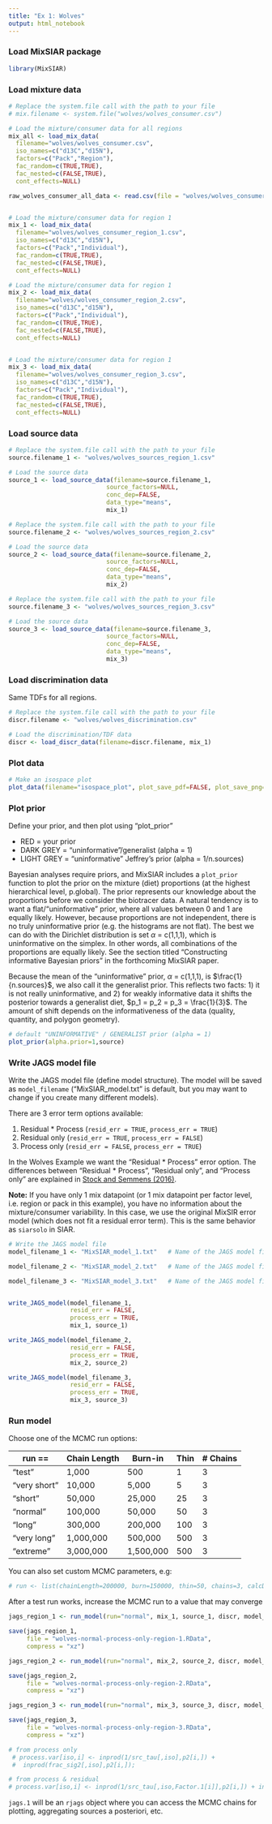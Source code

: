 ```yaml
---
title: "Ex 1: Wolves"
output: html_notebook
---
```



### Load MixSIAR package

```r
library(MixSIAR)
```

### Load mixture data

```r
# Replace the system.file call with the path to your file
# mix.filename <- system.file("wolves/wolves_consumer.csv")

# Load the mixture/consumer data for all regions
mix_all <- load_mix_data(
  filename="wolves/wolves_consumer.csv", 
  iso_names=c("d13C","d15N"), 
  factors=c("Pack","Region"), 
  fac_random=c(TRUE,TRUE), 
  fac_nested=c(FALSE,TRUE), 
  cont_effects=NULL)

raw_wolves_consumer_all_data <- read.csv(file = "wolves/wolves_consumer.csv", header = TRUE)


# Load the mixture/consumer data for region 1 
mix_1 <- load_mix_data(
  filename="wolves/wolves_consumer_region_1.csv", 
  iso_names=c("d13C","d15N"), 
  factors=c("Pack","Individual"), 
  fac_random=c(TRUE,TRUE), 
  fac_nested=c(FALSE,TRUE), 
  cont_effects=NULL)

# Load the mixture/consumer data for region 1 
mix_2 <- load_mix_data(
  filename="wolves/wolves_consumer_region_2.csv", 
  iso_names=c("d13C","d15N"), 
  factors=c("Pack","Individual"), 
  fac_random=c(TRUE,TRUE), 
  fac_nested=c(FALSE,TRUE), 
  cont_effects=NULL)


# Load the mixture/consumer data for region 1 
mix_3 <- load_mix_data(
  filename="wolves/wolves_consumer_region_3.csv", 
  iso_names=c("d13C","d15N"), 
  factors=c("Pack","Individual"), 
  fac_random=c(TRUE,TRUE), 
  fac_nested=c(FALSE,TRUE), 
  cont_effects=NULL)

```

### Load source data


```r
# Replace the system.file call with the path to your file
source.filename_1 <- "wolves/wolves_sources_region_1.csv"

# Load the source data
source_1 <- load_source_data(filename=source.filename_1,
                           source_factors=NULL, 
                           conc_dep=FALSE, 
                           data_type="means", 
                           mix_1)

# Replace the system.file call with the path to your file
source.filename_2 <- "wolves/wolves_sources_region_2.csv"

# Load the source data
source_2 <- load_source_data(filename=source.filename_2,
                           source_factors=NULL, 
                           conc_dep=FALSE, 
                           data_type="means", 
                           mix_2)

# Replace the system.file call with the path to your file
source.filename_3 <- "wolves/wolves_sources_region_3.csv"

# Load the source data
source_3 <- load_source_data(filename=source.filename_3,
                           source_factors=NULL, 
                           conc_dep=FALSE, 
                           data_type="means", 
                           mix_3)
```

### Load discrimination data

Same TDFs for all regions.

```r
# Replace the system.file call with the path to your file
discr.filename <- "wolves/wolves_discrimination.csv"

# Load the discrimination/TDF data
discr <- load_discr_data(filename=discr.filename, mix_1)
```

### Plot data

```r
# Make an isospace plot
plot_data(filename="isospace_plot", plot_save_pdf=FALSE, plot_save_png=FALSE, mix_1,source_1,discr)
```


### Plot prior

Define your prior, and then plot using "plot_prior"

+ RED = your prior
+ DARK GREY = "uninformative"/generalist (alpha = 1)
+ LIGHT GREY = "uninformative" Jeffrey's prior (alpha = 1/n.sources)

Bayesian analyses require priors, and MixSIAR includes a `plot_prior` function to plot the prior on the mixture (diet) proportions (at the highest hierarchical level, p.global). The prior represents our knowledge about the proportions before we consider the biotracer data. A natural tendency is to want a flat/"uninformative" prior, where all values between 0 and 1 are equally likely. However, because proportions are not independent, there is no truly uninformative prior (e.g. the histograms are not flat). The best we can do with the Dirichlet distribution is set $\alpha$ = c(1,1,1), which is uninformative on the simplex. In other words, all combinations of the proportions are equally likely. See the section titled "Constructing informative Bayesian priors" in the forthcoming MixSIAR paper.

Because the mean of the "uninformative" prior, $\alpha$ = c(1,1,1), is $\frac{1}{n.sources}$, we also call it the generalist prior. This reflects two facts: 1) it is not really uninformative, and 2) for weakly informative data it shifts the posterior towards a generalist diet, $p_1 = p_2 = p_3 = \frac{1}{3}$. The amount of shift depends on the informativeness of the data (quality, quantity, and polygon geometry).

```r
# default "UNINFORMATIVE" / GENERALIST prior (alpha = 1)
plot_prior(alpha.prior=1,source)
```

### Write JAGS model file
    
Write the JAGS model file (define model structure). The model will be saved as `model_filename` ("MixSIAR_model.txt" is default, but you may want to change if you create many different models).

There are 3 error term options available:

1. Residual * Process (`resid_err = TRUE`, `process_err = TRUE`)
2. Residual only (`resid_err = TRUE`, `process_err = FALSE`)
3. Process only (`resid_err = FALSE`, `process_err = TRUE`)

In the Wolves Example we want the "Residual * Process" error option. The differences between "Residual * Process", "Residual only", and "Process only" are explained in [Stock and Semmens (2016)](https://doi.org/10.1002/ecy.1517).

**Note:** If you have only 1 mix datapoint (or 1 mix datapoint per factor level, i.e. region or pack in this example), you have no information about the mixture/consumer variability. In this case, we use the original MixSIR error model (which does not fit a residual error term). This is the same behavior as `siarsolo` in SIAR.

```r
# Write the JAGS model file
model_filename_1 <- "MixSIAR_model_1.txt"   # Name of the JAGS model file

model_filename_2 <- "MixSIAR_model_2.txt"   # Name of the JAGS model file

model_filename_3 <- "MixSIAR_model_3.txt"   # Name of the JAGS model file


write_JAGS_model(model_filename_1, 
                 resid_err = FALSE, 
                 process_err = TRUE, 
                 mix_1, source_1)

write_JAGS_model(model_filename_2, 
                 resid_err = FALSE, 
                 process_err = TRUE, 
                 mix_2, source_2)

write_JAGS_model(model_filename_3, 
                 resid_err = FALSE, 
                 process_err = TRUE, 
                 mix_3, source_3)
```

### Run model

Choose one of the MCMC run options:

| run ==  | Chain Length | Burn-in | Thin | # Chains |
| ------------- | ------------- | ------------- | ------------- | ------------- |
| "test" | 1,000 | 500 | 1 | 3 |
| "very short" | 10,000 | 5,000 | 5 | 3 |
| "short" | 50,000 | 25,000 | 25 | 3 |
| "normal" | 100,000 | 50,000 | 50 | 3 |
| "long" | 300,000 | 200,000 | 100 | 3 |
| "very long" | 1,000,000 | 500,000 | 500 | 3 |
| "extreme" | 3,000,000 | 1,500,000 | 500 | 3 |

You can also set custom MCMC parameters, e.g:
```r
# run <- list(chainLength=200000, burn=150000, thin=50, chains=3, calcDIC=TRUE)
```


After a test run works, increase the MCMC run to a value that may converge
```r
jags_region_1 <- run_model(run="normal", mix_1, source_1, discr, model_filename_1)

save(jags_region_1, 
     file = "wolves-normal-process-only-region-1.RData",
     compress = "xz")

jags_region_2 <- run_model(run="normal", mix_2, source_2, discr, model_filename_2)

save(jags_region_2, 
     file = "wolves-normal-process-only-region-2.RData",
     compress = "xz")

jags_region_3 <- run_model(run="normal", mix_3, source_3, discr, model_filename_3)

save(jags_region_3, 
     file = "wolves-normal-process-only-region-3.RData",
     compress = "xz")

```

```r

# from process only
 # process.var[iso,i] <- inprod(1/src_tau[,iso],p2[i,]) + 
 #  inprod(frac_sig2[,iso],p2[i,]);

# from process & residual
# process.var[iso,i] <- inprod(1/src_tau[,iso,Factor.1[i]],p2[i,]) + inprod(frac_sig2[,iso],p2[i,]);


```


`jags.1` will be an `rjags` object where you can access the MCMC chains for plotting, aggregating sources a posteriori, etc.


